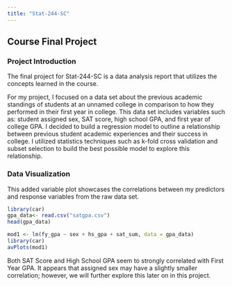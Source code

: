 ```yaml
---
title: "Stat-244-SC"
---
```


## Course Final Project 

### Project Introduction

The final project for Stat-244-SC is a data analysis report that utilizes the concepts learned in the course.

For my project, I focused on a data set about the previous academic standings of students at an unnamed college in comparison to how they performed in their first year in college. This data set includes variables such as: student assigned sex, SAT score, high school GPA, and first year of college GPA. I decided to build a regression model to outline a relationship between previous student academic experiences and their success in college. I utilized statistics techniques such as k-fold cross validation and subset selection to build the best possible model to explore this relationship.

### Data Visualization

This added variable plot showcases the correlations between my predictors and response variables from the raw data set.

```r
library(car)
gpa_data<- read.csv("satgpa.csv")
head(gpa_data)
```

```r
mod1 <- lm(fy_gpa ~ sex + hs_gpa + sat_sum, data = gpa_data)
library(car)
avPlots(mod1)
```

Both SAT Score and High School GPA seem to strongly correlated with First Year GPA. It appears that assigned sex may have a slightly smaller correlation; however, we will further explore this later on in this project.
